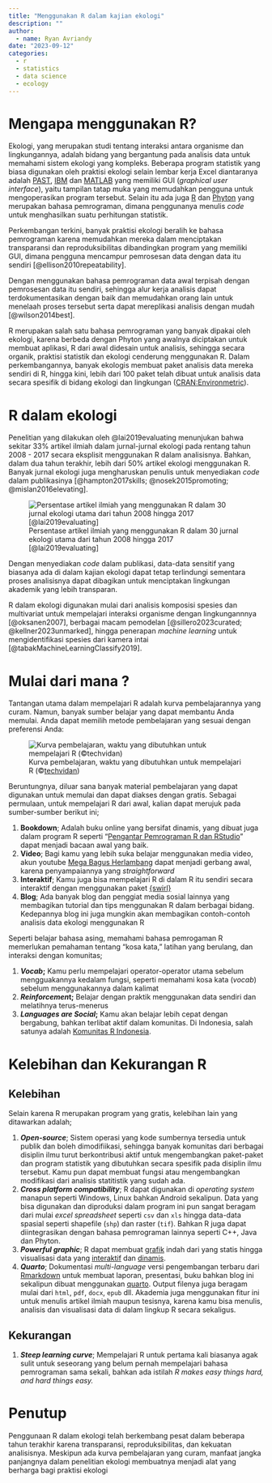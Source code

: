 ---
title: "Menggunakan R dalam kajian ekologi"
description: ""
author:
  - name: Ryan Avriandy
date: "2023-09-12"
categories:
  - r
  - statistics
  - data science
  - ecology
---

# Mengapa menggunakan R?

Ekologi, yang merupakan studi tentang interaksi antara organisme dan lingkungannya, adalah bidang yang bergantung pada analisis data untuk memahami sistem ekologi yang kompleks. Beberapa program statistik yang biasa digunakan oleh praktisi ekologi selain lembar kerja Excel diantaranya adalah [PAST](https://past.en.lo4d.com/windows), [IBM](https://www.ibm.com/products/spss-statistics) dan [MATLAB](https://www.mathworks.com/products/matlab.html) yang memiliki GUI (*graphical user interface*), yaitu tampilan tatap muka yang memudahkan pengguna untuk mengoperasikan program tersebut. Selain itu ada juga [R](https://www.r-project.org/) dan [Phyton](https://www.python.org/downloads/) yang merupakan bahasa pemrograman, dimana penggunanya menulis *code* untuk menghasilkan suatu perhitungan statistik.

Perkembangan terkini, banyak praktisi ekologi beralih ke bahasa pemrograman karena memudahkan mereka dalam menciptakan transparansi dan reproduksibilitas dibandingkan program yang memiliki GUI, dimana pengguna mencampur pemrosesan data dengan data itu sendiri [@ellison2010repeatability].

Dengan menggunakan bahasa pemrograman data awal terpisah dengan pemrosesan data itu sendiri, sehingga alur kerja analisis dapat terdokumentasikan dengan baik dan memudahkan orang lain untuk menelaah proses tersebut serta dapat mereplikasi analisis dengan mudah [@wilson2014best].

R merupakan salah satu bahasa pemrograman yang banyak dipakai oleh ekologi, karena berbeda dengan Phyton yang awalnya diciptakan untuk membuat aplikasi, R dari awal didesain untuk analisis, sehingga secara organik, praktisi statistik dan ekologi cenderung menggunakan R. Dalam perkembangannya, banyak ekologis membuat paket analisis data mereka sendiri di R, hingga kini, lebih dari 100 paket telah dibuat untuk analisis data secara spesifik di bidang ekologi dan lingkungan ([CRAN:Environmetric](https://cran.r-project.org/web/views/Environmetrics.html)).

# R dalam ekologi

Penelitian yang dilakukan oleh @lai2019evaluating menunjukan bahwa sekitar 33% artikel ilmiah dalam jurnal-jurnal ekologi pada rentang tahun 2008 - 2017 secara eksplisit menggunakan R dalam analisisnya. Bahkan, dalam dua tahun terakhir, lebih dari 50% artikel ekologi menggunakan R. Banyak jurnal ekologi juga mengharuskan penulis untuk menyediakan *code* dalam publikasinya [@hampton2017skills; @nosek2015promoting; @mislan2016elevating].

![Persentase artikel ilmiah yang menggunakan R dalam 30 jurnal ekologi utama dari tahun 2008 hingga 2017 [@lai2019evaluating]](fig-0001.jpg)

Dengan menyediakan *code* dalam publikasi, data-data sensitif yang biasanya ada di dalam kajian ekologi dapat tetap terlindungi sementara proses analisisnya dapat dibagikan untuk menciptakan lingkungan akademik yang lebih transparan.

R dalam ekologi digunakan mulai dari analisis komposisi spesies dan multivariat untuk mempelajari interaksi organisme dengan lingkungannnya [@oksanen2007], berbagai macam pemodelan [@sillero2023curated; @kellner2023unmarked], hingga penerapan *machine learning* untuk mengidentifikasi spesies dari kamera intai [@tabakMachineLearningClassify2019].

# Mulai dari mana ?

Tantangan utama dalam mempelajari R adalah kurva pembelajarannya yang curam. Namun, banyak sumber belajar yang dapat membantu Anda memulai. Anda dapat memilih metode pembelajaran yang sesuai dengan preferensi Anda:

![Kurva pembelajaran, waktu yang dibutuhkan untuk mempelajari R (©[techvidan](https://techvidvan.com/tutorials/pros-and-cons-of-r/))](fig-0002.jpg)

Beruntungnya, diluar sana banyak material pembelajaran yang dapat digunakan untuk memulai dan dapat diakses dengan gratis. Sebagai permulaan, untuk mempelajari R dari awal, kalian dapat merujuk pada sumber-sumber berikut ini;

1.  **Bookdown**; Adalah buku online yang bersifat dinamis, yang dibuat juga dalam program R seperti "[Pengantar Pemrograman R dan RStudio](https://bookdown.org/aepstk/intror/)" dapat menjadi bacaan awal yang baik.
2.  **Video**; Bagi kamu yang lebih suka belajar menggunakan media video, akun youtube [Mega Bagus Herlambang](https://youtu.be/rcwlltbsl7k?si=x1XRVGY6Xkn2OSpv) dapat menjadi gerbang awal, karena penyampaiannya yang *straightforward*
3.  **Interaktif**; Kamu juga bisa mempelajari R di dalam R itu sendiri secara interaktif dengan menggunakan paket [{swirl}](https://swirlstats.com/)
4.  **Blog**; Ada banyak blog dan penggiat media sosial lainnya yang membagikan tutorial dan tips menggunakan R dalam berbagai bidang. Kedepannya blog ini juga mungkin akan membagikan contoh-contoh analisis data ekologi menggunakan R

Seperti belajar bahasa asing, memahami bahasa pemrogaman R memerlukan pemahaman tentang "kosa kata," latihan yang berulang, dan interaksi dengan komunitas;

1.  ***Vocab*****;** Kamu perlu mempelajari operator-operator utama sebelum mengguakannya kedalam fungsi, seperti memahami kosa kata (*vocab*) sebelum menggunakannya dalam kalimat
2.  ***Reinforcemen*****t;** Belajar dengan praktik menggunakan data sendiri dan melatihnya terus-menerus
3.  ***Languages are Social*****;** Kamu akan belajar lebih cepat dengan bergabung, bahkan terlibat aktif dalam komunitas. Di Indonesia, salah satunya adalah [Komunitas R Indonesia](https://www.meetup.com/r-indonesia/).

# Kelebihan dan Kekurangan R

## Kelebihan

Selain karena R merupakan program yang gratis, kelebihan lain yang ditawarkan adalah;

1.  ***Open-source***; Sistem operasi yang kode sumbernya tersedia untuk publik dan boleh dimodifiikasi, sehingga banyak komunitas dari berbagai disiplin ilmu turut berkontribusi aktif untuk mengembangkan paket-paket dan program statistik yang dibutuhkan secara spesifik pada disiplin ilmu tersebut. Kamu pun dapat membuat fungsi atau mengembangkan modifikasi dari analisis statitistik yang sudah ada.
2.  ***Cross platform compatibility***; R dapat digunakan di *operating system* manapun seperti Windows, Linux bahkan Android sekalipun. Data yang bisa digunakan dan diproduksi dalam program ini pun sangat beragam dari mulai *excel spreadsheet* seperti `csv` dan `xls` hingga data-data spasial seperti shapefile (`shp`) dan raster (`tif`). Bahkan R juga dapat diintegrasikan dengan bahasa pemrograman lainnya seperti C++, Java dan Phyton.
3.  ***Powerful graphic***; R dapat membuat [grafik](https://r-graph-gallery.com/index.html) indah dari yang statis hingga visualisasi data yang [interaktif](https://r-graph-gallery.com/interactive-charts.html) dan [dinamis](https://shiny.posit.co/).
4.  ***Quarto***; Dokumentasi *multi-language* versi pengembangan terbaru dari [Rmarkdown](https://rmarkdown.rstudio.com/) untuk membuat laporan, presentasi, buku bahkan blog ini sekalipun dibuat menggunakan [quarto](https://quarto.org/). Output filenya juga beragam mulai dari `html`, `pdf`, `docx`, `epub` dll. Akademia juga menggunakan fitur ini untuk menulis artikel ilmiah maupun tesisnya, karena kamu bisa menulis, analisis dan visualisasi data di dalam lingkup R secara sekaligus.

## Kekurangan

1.  ***Steep learning curve***; Mempelajari R untuk pertama kali biasanya agak sulit untuk seseorang yang belum pernah mempelajari bahasa pemrograman sama sekali, bahkan ada istilah *R makes easy things hard, and hard things easy.*

# Penutup

Penggunaan R dalam ekologi telah berkembang pesat dalam beberapa tahun terakhir karena transparansi, reproduksibilitas, dan kekuatan analisisnya. Meskipun ada kurva pembelajaran yang curam, manfaat jangka panjangnya dalam penelitian ekologi membuatnya menjadi alat yang berharga bagi praktisi ekologi
